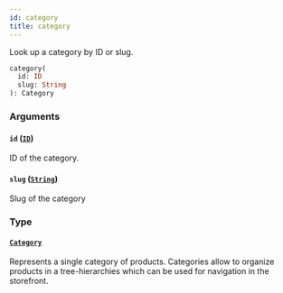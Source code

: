 ```yaml
---
id: category
title: category
---
```


Look up a category by ID or slug.

```graphql
category(
  id: ID
  slug: String
): Category

```

### Arguments

#### `id` ([`ID`](/developer/api-reference/scalars/id))

ID of the category.

#### `slug` ([`String`](/developer/api-reference/scalars/string))

Slug of the category

### Type

#### [`Category`](/developer/api-reference/objects/category)

Represents a single category of products. Categories allow to organize products in a tree-hierarchies which can be used for navigation in the storefront.
